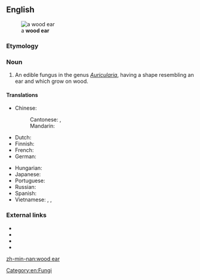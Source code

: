 ==English==
[[File:Auricularia mesenterica 3.JPG|thumb|a '''wood ear'''<br>{{taxlink|Auricularia mesenterica|species|noshow=1|ver=161006}}]]

===Etymology===
{{calque|wood|ear|etyl lang=zh|etyl term=木耳|etyl tr=mù'ěr|etyl t=wood + ear|lang=en}}

===Noun===
{{en-noun|-|s}}

# An edible fungus in the genus ''[[Auricularia]]'', having a shape resembling an ear and which grow on wood.

====Translations====
{{trans-top|black fungus}}
* Chinese:
*: Cantonese: {{t|yue|雲耳|sc=Hani}}, {{t|yue|云耳|tr=wan4 ji5|sc=Hani}}
*: Mandarin: {{t+|cmn|木耳|tr=mùěr|sc=Hani}}
* Dutch: {{t|nl|judasoor|n}}
* Finnish: {{t|fi|juudaksenkorva}}
* French: {{t|fr|oreille de Judas|f}}
* German: {{t+|de|Judasohr|n}}
{{trans-mid}}
* Hungarian: {{t|hu|júdásfüle}}
* Japanese: {{t|ja|木耳|tr=キクラゲ, kikurage}}
* Portuguese: {{t|pt|orelha-de-judas|f}}
* Russian: {{t|ru|иу́дино у́хо|n}}
* Spanish: {{t+|es|oreja de Judas|f}}
* Vietnamese: {{t+|vi|mộc nhĩ}}, {{t|vi|mộc nhĩ đen}}, {{t|vi|nấm mèo}}
{{trans-bottom}}

===External links===
* {{R:OneLook}}
* {{pedia|Auricularia}}
* {{specieslite|Auricularia}}
* {{comcatlite|Auricularia}}

[[Category:en:Fungi]]

[[zh-min-nan:wood ear]]